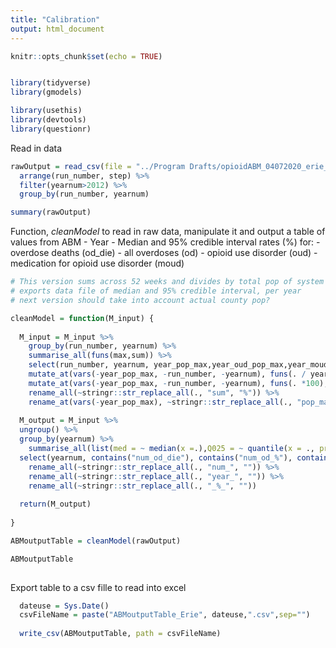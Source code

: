 ```yaml
---
title: "Calibration"
output: html_document
---
```


```r
knitr::opts_chunk$set(echo = TRUE)


library(tidyverse)
library(gmodels)

library(usethis)
library(devtools)
library(questionr)

```

Read in data

```r

rawOutput = read_csv(file = "../Program Drafts/opioidABM_04072020_erie_clean0422.csv", skip = 6)  %>% janitor::clean_names() %>%
  arrange(run_number, step) %>% 
  filter(yearnum>2012) %>% 
  group_by(run_number, yearnum) 

summary(rawOutput)
```

Function, *cleanModel* to read in raw data, manipulate it and output a table of values from ABM
- Year
- Median and 95% credible interval rates (%) for:
  - overdose deaths (od_die)
  - all overdoses (od)
  - opioid use disorder (oud)
  - medication for opioid use disorder (moud)
  

```r

# This version sums across 52 weeks and divides by total pop of system (N = anyone who was in system that year)
# exports data file of median and 95% credible interval, per year
# next version should take into account actual county pop?

cleanModel = function(M_input) {
  
  M_input = M_input %>% 
    group_by(run_number, yearnum) %>% 
    summarise_all(funs(max,sum)) %>% 
    select(run_number, yearnum, year_pop_max,year_oud_pop_max,year_moud_pop_max,year_relapse_pop_max, year_leave_max, num_od_die_sum,num_od_sum) %>% 
    mutate_at(vars(-year_pop_max, -run_number, -yearnum), funs(. / year_pop_max)) %>% 
    mutate_at(vars(-year_pop_max, -run_number, -yearnum), funs(. *100), ) %>% 
    rename_all(~stringr::str_replace_all(., "sum", "%")) %>% 
    rename_at(vars(-year_pop_max), ~stringr::str_replace_all(., "pop_max", "%"))
  
  M_output = M_input %>% 
  ungroup() %>% 
  group_by(yearnum) %>% 
    summarise_all(list(med = ~ median(x =.),Q025 = ~ quantile(x = ., probs = 0.025),Q975 = ~ quantile(x = ., probs = 0.975))) %>% 
  select(yearnum, contains("num_od_die"), contains("num_od_%"), contains("_oud"), contains("moud")) %>% 
    rename_all(~stringr::str_replace_all(., "num_", "")) %>% 
    rename_all(~stringr::str_replace_all(., "year_", "")) %>% 
    rename_all(~stringr::str_replace_all(., "_%_", "")) 
  
  return(M_output)
  
}

ABMoutputTable = cleanModel(rawOutput)

ABMoutputTable 
  

```

Export table to a csv fille to read into excel

```r
  
  dateuse = Sys.Date()
  csvFileName = paste("ABMoutputTable_Erie", dateuse,".csv",sep="")
  
  write_csv(ABMoutputTable, path = csvFileName)


```

 
 

